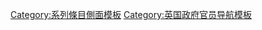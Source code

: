 <noinclude>
{{noteTA
|G1=PoliticiansUK
|G2=UK Places
|1=zh-cn:戴维·卡梅伦;zh-hk:甘民樂;zh-tw:大衛·卡麥隆
}}
</noinclude>
{{侧边栏/英国首相
| template = 戴维·卡梅伦侧边栏
| PM = 戴维·卡梅伦
| party = 保守黨 (英國)
| font_color = white
| tracking = <includeonly>no</includeonly>
| portrait = File:David Cameron - World Economic Forum Annual Meeting Davos 2010.jpg
| signature = File:Accession Treaty 2011 David Cameron signature.svg
| sig-width = 110px <!-- Optional, default value is 150px -->
| contents = 

* {{le|大衛·卡麥隆的政治立場|Political positions of David Cameron|政治立場}}
* {{le|大衛·卡麥隆的選舉歷史|Electoral history of David Cameron|選舉歷史}}

* {{le|保守黨A-名單|Conservative A-List|A-名單}}
* [[威特尼 (英國國會選區)|威特尼國會議員]]
* {{le|大衛·卡麥隆的影子內閣|Shadow Cabinet of David Cameron|影子內閣}}
* [[一国保守主义]]
----
{{bold div|英國首相}}
* {{le|大衛·卡梅隆的首相任期|Premiership of David Cameron|首相任期}}
----
{{bold div|首個內閣和任期}}
* [[卡梅倫-克萊格聯盟|大衛·卡麥隆與尼克·克萊格聯合內閣]]及{{le|保守黨-自由民主黨聯盟協議|Conservative–Liberal Democrat coalition agreement|協議}}
* {{le|血腥星期日調查|Bloody Sunday Inquiry|血腥星期日道歉}}
* {{le|開支評估|Spending Review#2010 Spending Review|開支}}、{{le|2010年戰略防禦與安全評估|Strategic Defence and Security Review 2010|戰略防禦}}及{{le|能力平衡評估|Balance of Competences Review|能力平衡}}評估
* [[2011年多国武装干涉利比亚|武装干涉利比亚]]（{{le|埃拉米行動|Operation Ellamy}}）
* {{le|大社會 (政治理論)|Big Society|大社會}}
* {{le|大社會獎|Big Society Award}}
* {{le|國家公民服務|National Citizen Service}}
* [[2011英國排序複選制投票公投|排序複選制投票公投]]
* [[世界新闻报电话窃听丑闻|电话窃听丑闻]]
* [[2011年英國騷亂]]
* {{le|2012年福利改革法案|Welfare Reform Act 2012|福利改革法案}}
** {{le|2012年健康及社會保健法案|Health and Social Care Act 2012|健康及社會保健法案}}
* [[2012年夏季奧林匹克運動會|2012年倫敦夏季奧運會]]
* {{le|貝爾法斯特市政廳國旗示威|Belfast City Hall flag protests}}
* {{le|彭博社演說|Bloomberg speech}}
* {{le|2013年婚姻 (同性) 法案|Marriage (Same Sex Couples) Act 2013|2013年婚姻法案}}
* [[李·里格比謀殺案|伍利奇襲擊]]
* [[2014年蘇格蘭獨立公投|蘇格蘭獨立公投]]
* [[皇家郵政#歷史與沿革|皇家郵政私有化]]
----
{{bold div|第二個內閣和任期}}
* [[第二次卡梅伦内阁|大衛·卡麥隆第二政府內閣]]
* {{le|著色行動|Operation Shader}}
* {{le|美國主導的對伊拉克的干預 (2014年至今)|American-led intervention in Iraq (2014–present)|伊拉克反伊斯蘭國軍事干預}}
* [[豬門事件]]
* {{le|2015－16年大不列顛及愛爾蘭水災|2015–16 Great Britain and Ireland floods|2015－16年水災}}
* {{le|2016年英國預算案|2016 United Kingdom budget|2016年預算}}
* [[英國去留歐盟公投|歐盟公投]]
* [[巴拿馬文件]]
<!-- Do not add Piggate to this series box. That story is neither factually confirmed nor is it relevant. -->

}}<noinclude>
{{Documentation|Template:侧边栏/英国首相/doc}}
[[Category:系列條目側面模板]]
[[Category:英国政府官员导航模板]]
</noinclude>